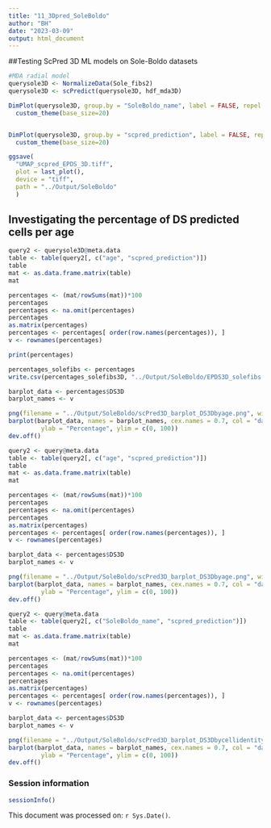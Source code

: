 ```yaml
---
title: "11_3Dpred_SoleBoldo"
author: "BH"
date: "2023-03-09"
output: html_document
---
```


##Testing ScPred 3D ML models on Sole-Boldo datasets
```r
#MDA radial model
querysole3D <- NormalizeData(Sole_fibs2)
querysole3D <- scPredict(querysole3D, hdf_mda3D)

DimPlot(querysole3D, group.by = "SoleBoldo_name", label = FALSE, repel = TRUE, label.size=2, seed=123)  +
  custom_theme(base_size=20)


DimPlot(querysole3D, group.by = "scpred_prediction", label = FALSE, repel = TRUE, seed=123, cols = c("darkblue", "deeppink3", "antiquewhite4"))  +
  custom_theme(base_size=20)

ggsave(
  "UMAP_scpred_EPDS_3D.tiff",
  plot = last_plot(),
  device = "tiff",
  path = "../Output/SoleBoldo"
  )
```

## Investigating the percentage of DS predicted cells per age

```r
query2 <- querysole3D@meta.data
table <- table(query2[, c("age", "scpred_prediction")])
table
mat <- as.data.frame.matrix(table)
mat

percentages <- (mat/rowSums(mat))*100
percentages
percentages <- na.omit(percentages)
percentages
as.matrix(percentages)
percentages <- percentages[ order(row.names(percentages)), ]
v <- rownames(percentages)

print(percentages)

percentages_solefibs <- percentages
write.csv(percentages_solefibs3D, "../Output/SoleBoldo/EPDS3D_solefibs.csv")

barplot_data <- percentages$DS3D
barplot_names <- v

png(filename = "../Output/SoleBoldo/scPred3D_barplot_DS3Dbyage.png", width = 800, height = 600)  # Set appropriate width and height
barplot(barplot_data, names = barplot_names, cex.names = 0.7, col = "darkblue", main = "Percentage of predicted deeply senescent cells", xlab="Age",
         ylab = "Percentage", ylim = c(0, 100))
dev.off() 
```

```r
query2 <- query@meta.data
table <- table(query2[, c("age", "scpred_prediction")])
table
mat <- as.data.frame.matrix(table)
mat

percentages <- (mat/rowSums(mat))*100
percentages
percentages <- na.omit(percentages)
percentages
as.matrix(percentages)
percentages <- percentages[ order(row.names(percentages)), ]
v <- rownames(percentages)

barplot_data <- percentages$DS3D
barplot_names <- v

png(filename = "../Output/SoleBoldo/scPred3D_barplot_DS3Dbyage.png", width = 800, height = 600)  # Set appropriate width and height
barplot(barplot_data, names = barplot_names, cex.names = 0.7, col = "darkblue", main = "Percentage of predicted deeply senescent cells", xlab="Age",
         ylab = "Percentage", ylim = c(0, 100))
dev.off() 
```

```r
query2 <- query@meta.data
table <- table(query2[, c("SoleBoldo_name", "scpred_prediction")])
table
mat <- as.data.frame.matrix(table)
mat

percentages <- (mat/rowSums(mat))*100
percentages
percentages <- na.omit(percentages)
percentages
as.matrix(percentages)
percentages <- percentages[ order(row.names(percentages)), ]
v <- rownames(percentages)

barplot_data <- percentages$DS3D
barplot_names <- v

png(filename = "../Output/SoleBoldo/scPred3D_barplot_DS3Dbycellidentity.png", width = 800, height = 600)  # Set appropriate width and height
barplot(barplot_data, names = barplot_names, cex.names = 0.7, col = "darkblue", main = "Percentage of predicted deeply senescent cells", xlab="Cell Identity",
         ylab = "Percentage", ylim = c(0, 100))
dev.off() 
```

### Session information
```r
sessionInfo()
```

This document was processed on: `r Sys.Date()`.
